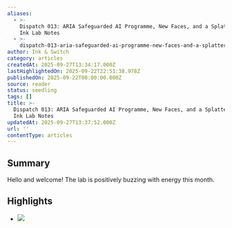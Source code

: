 ```yaml
---
aliases:
  - >-
    Dispatch 013: ARIA Safeguarded AI Programme, New Faces, and a Splattering of
    Ink Lab Notes
  - >-
    dispatch-013-aria-safeguarded-ai-programme-new-faces-and-a-splattering-of-ink-lab-notes
author: Ink & Switch
category: articles
createdAt: 2025-09-27T13:34:17.000Z
lastHighlightedOn: 2025-09-22T22:51:38.978Z
publishedOn: 2025-09-22T00:00:00.000Z
source: reader
status: seedling
tags: []
title: >-
  Dispatch 013: ARIA Safeguarded AI Programme, New Faces, and a Splattering of
  Ink Lab Notes
updatedAt: 2025-09-27T13:37:52.000Z
url: ''
contentType: articles
---
```

## Summary

Hello and welcome! The lab is positively buzzing with energy this month.

## Highlights

- ![](https://www.inkandswitch.com/newsletter/dispatch-013/patchwork_catcolab.png)
